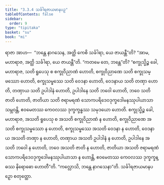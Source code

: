 ```yaml
---
title: "3.3.4 သင်္ခါရဇာယမာနပဉှ"
tableOfContents: false
sidebar:
  order: 9
type: "tipitaka"
basket: "su"
book: "mi"
---
```



<DynamicBreadcrumb />

<Division number="52" book="mi">

<Paragraph number="242" book="mi">
ရာဇာ အာဟ—  “ဘန္တေ နာဂသေန, အတ္ထိ ကေစိ သင်္ခါရာ, ယေ ဇာယန္တီ”တိ? “အာမ, မဟာရာဇ, အတ္ထိ သင်္ခါရာ, ယေ ဇာယန္တီ”တိ. “ကတမေ တေ, ဘန္တေ”တိ? “စက္ခုသ္မိဉ္စ ခေါ, မဟာရာဇ, သတိ ရူပေသု စ စက္ခုဝိညာဏံ ဟောတိ, စက္ခုဝိညာဏေ သတိ စက္ခုသမ္ဖဿော ဟောတိ, စက္ခုသမ္ဖဿေ သတိ ဝေဒနာ ဟောတိ, ဝေဒနာယ သတိ တဏှာ ဟောတိ, တဏှာယ သတိ ဥပါဒါနံ ဟောတိ, ဥပါဒါနေ သတိ ဘဝေါ ဟောတိ, ဘဝေ သတိ ဇာတိ ဟောတိ, ဇာတိယာ သတိ ဇရာမရဏံ သောကပရိဒေဝဒုက္ခဒေါမနဿုပါယာသာ သမ္ဘဝန္တိ, ဧဝမေတဿ ကေဝလဿ ဒုက္ခက္ခန္ဓဿ သမုဒယော ဟောတိ. စက္ခုသ္မိဉ္စ ခေါ, မဟာရာဇ, အသတိ ရူပေသု စ အသတိ စက္ခုဝိညာဏံ န ဟောတိ, စက္ခုဝိညာဏေ အသတိ စက္ခုသမ္ဖဿော န ဟောတိ, စက္ခုသမ္ဖဿေ အသတိ ဝေဒနာ န ဟောတိ, ဝေဒနာယ အသတိ တဏှာ န ဟောတိ, တဏှာယ အသတိ ဥပါဒါနံ န ဟောတိ, ဥပါဒါနေ အသတိ ဘဝေါ န ဟောတိ, ဘဝေ အသတိ ဇာတိ န ဟောတိ, ဇာတိယာ အသတိ ဇရာမရဏံ သောကပရိဒေဝဒုက္ခဒေါမနဿုပါယာသာ န ဟောန္တိ, ဧဝမေတဿ ကေဝလဿ ဒုက္ခက္ခန္ဓဿ နိရောဓော ဟောတီ”တိ.
</Paragraph>

<Paragraph number="243" book="mi">
“ကလ္လောသိ, ဘန္တေ နာဂသေနာ”တိ.

</Paragraph>
</Division>

<Paragraph number="244" type="center" book="mi">
သင်္ခါရဇာယမာနပဉှော စတုတ္ထော.
</Paragraph>